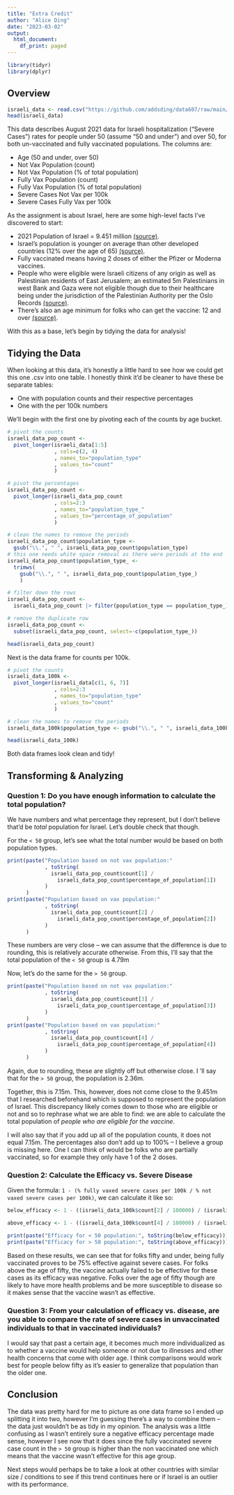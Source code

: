 ```yaml
---
title: "Extra Credit"
author: "Alice Ding"
date: "2023-03-02"
output:
  html_document:
    df_print: paged
---
```


```r
library(tidyr)
library(dplyr)
```

## Overview

```r
israeli_data <- read.csv("https://github.com/addsding/data607/raw/main/extra/ec3/israeli_vaccination_data.csv")
head(israeli_data)
```

This data describes August 2021 data for Israeli hospitalization (“Severe Cases”) rates for
people under 50 (assume “50 and under”) and over 50, for both un-vaccinated and fully vaccinated
populations. The columns are:

- Age (50 and under, over 50)
- Not Vax Population (count)
- Not Vax Population (% of total population)
- Fully Vax Population (count)
- Fully Vax Population (% of total population)
- Severe Cases Not Vax per 100k 
- Severe Cases Fully Vax per 100k

As the assignment is about Israel, here are some high-level facts I've discovered to start:

- 2021 Population of Israel = 9.451 million [(source)](https://tradingeconomics.com/israel/population#:~:text=In%20the%20long%2Dterm%2C%20the,according%20to%20our%20econometric%20models.).
- Israel's population is younger on average than other developed countries (12% over the age of 65) [(source)](https://en.wikipedia.org/wiki/COVID-19_vaccination_in_Israel).
- Fully vaccinated means having 2 doses of either the Pfizer or Moderna vaccines.
- People who were eligible were Israeli citizens of any origin as well as Palestinian residents of East Jerusalem; an estimated 5m Palestinians in west Bank and Gaza were not eligible though due to their healthcare being under the jurisdiction of the Palestinian Authority per the Oslo Records [(source)](https://en.wikipedia.org/wiki/COVID-19_vaccination_in_Israel).
- There's also an age minimum for folks who can get the vaccine: 12 and over [(source)](https://www.timesofisrael.com/israel-offers-covid-booster-shot-to-all-eligible-for-vaccine/).

With this as a base, let's begin by tidying the data for analysis!

## Tidying the Data

When looking at this data, it's honestly a little hard to see how we could get this one .csv into one table. I honestly think it'd be cleaner to have these be separate tables:

- One with population counts and their respective percentages
- One with the per 100k numbers

We'll begin with the first one by pivoting each of the counts by age bucket.

```r
# pivot the counts
israeli_data_pop_count <- 
  pivot_longer(israeli_data[1:5]
               , cols=c(2, 4)
               , names_to="population_type"
               , values_to="count"
               )

# pivot the percentages
israeli_data_pop_count <- 
  pivot_longer(israeli_data_pop_count
               , cols=2:3
               , names_to="population_type_"
               , values_to="percentage_of_population"
               )

# clean the names to remove the periods
israeli_data_pop_count$population_type <- 
  gsub("\\.", " ", israeli_data_pop_count$population_type)
# this one needs white space removal as there were periods at the end
israeli_data_pop_count$population_type_ <- 
  trimws(
    gsub("\\.", " ", israeli_data_pop_count$population_type_)
    )

# filter down the rows
israeli_data_pop_count <- 
  israeli_data_pop_count |> filter(population_type == population_type_)

# remove the duplicate row
israeli_data_pop_count <- 
  subset(israeli_data_pop_count, select=-c(population_type_))

head(israeli_data_pop_count)
```

Next is the data frame for counts per 100k.

```r
# pivot the counts
israeli_data_100k <- 
  pivot_longer(israeli_data[c(1, 6, 7)]
               , cols=2:3
               , names_to="population_type"
               , values_to="count"
               )

# clean the names to remove the periods
israeli_data_100k$population_type <- gsub("\\.", " ", israeli_data_100k$population_type)

head(israeli_data_100k)
```

Both data frames look clean and tidy!

## Transforming & Analyzing

### Question 1: Do you have enough information to calculate the total population?

We have numbers and what percentage they represent, but I don't believe that'd be *total* population for Israel. Let's double check that though.

For the `< 50` group, let's see what the total number would be based on both population types.

```r
print(paste("Population based on not vax population:"
            , toString(
              israeli_data_pop_count$count[1] / 
                israeli_data_pop_count$percentage_of_population[1])
            )
      )
print(paste("Population based on vax population:"
            , toString(
              israeli_data_pop_count$count[2] / 
                israeli_data_pop_count$percentage_of_population[2])
            )
      )
```

These numbers are very close -- we can assume that the difference is due to rounding, this is relatively accurate otherwise. From this, I'll say that the total population of the `< 50` group is 4.79m

Now, let's do the same for the `> 50` group.
```r
print(paste("Population based on not vax population:"
            , toString(
              israeli_data_pop_count$count[3] / 
                israeli_data_pop_count$percentage_of_population[3])
            )
      )
print(paste("Population based on vax population:"
            , toString(
              israeli_data_pop_count$count[4] / 
                israeli_data_pop_count$percentage_of_population[4])
            )
      )
```

Again, due to rounding, these are slightly off but otherwise close. I 'll say that for the `> 50` group, the population is 2.36m. 

Together, this is 7.15m. This, however, does not come close to the 9.451m that I researched beforehand which is supposed to represent the population of Israel. This discrepancy likely comes down to those who are eligible or not and so to rephrase what we are able to find: we are able to calculate the total population of *people who are eligible for the vaccine*.

I will also say that if you add up all of the population counts, it does not equal 7.15m. The percentages also don't add up to 100% -- I believe a group is missing here. One I can think of would be folks who are partially vaccinated, so for example they only have 1 of the 2 doses.

### Question 2: Calculate the Efficacy vs. Severe Disease

Given the formula: `1 - (% fully vaxed severe cases per 100k / % not vaxed severe cases per 100k)`, we can calculate it like so:

```r
below_efficacy <- 1 - ((israeli_data_100k$count[2] / 100000) / (israeli_data_100k$count[1] / 100000))

above_efficacy <- 1 - ((israeli_data_100k$count[4] / 100000) / (israeli_data_100k$count[3] / 100000))

print(paste("Efficacy for < 50 population:", toString(below_efficacy)))
print(paste("Efficacy for > 50 population:", toString(above_efficacy)))
```

Based on these results, we can see that for folks fifty and under, being fully vaccinated proves to be 75% effective against severe cases. For folks above the age of fifty, the vaccine actually failed to be effective for these cases as its efficacy was negative. Folks over the age of fifty though are likely to have more health problems and be more susceptible to disease so it makes sense that the vaccine wasn't as effective.

### Question 3: From your calculation of efficacy vs. disease, are you able to compare the rate of severe cases in unvaccinated individuals to that in vaccinated individuals?

I would say that past a certain age, it becomes much more individualized as to whether a vaccine would help someone or not due to illnesses and other health concerns that come with older age. I think comparisons would work best for people below fifty as it's easier to generalize that population than the older one.

## Conclusion

The data was pretty hard for me to picture as one data frame so I ended up splitting it into two, however I'm guessing there's a way to combine them -- the data just wouldn't be as tidy in my opinion. The analysis was a little confusing as I wasn't entirely sure a negative efficacy percentage made sense, however I see now that it does since the fully vaccinated severe case count in the `> 50` group is higher than the non vaccinated one which means that the vaccine wasn't effective for this age group.

Next steps would perhaps be to take a look at other countries with similar size / conditions to see if this trend continues here or if Israel is an outlier with its performance.